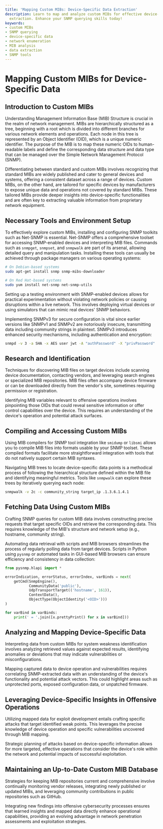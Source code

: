 ```yaml
---
title: 'Mapping Custom MIBs: Device-Specific Data Extraction'
description: Learn to map and analyze custom MIBs for effective device-specific data
  extraction. Enhance your SNMP querying skills today!
keywords:
- custom MIBs
- SNMP querying
- device-specific data
- network enumeration
- MIB analysis
- data extraction
- SNMP tools
---
```


# Mapping Custom MIBs for Device-Specific Data

## Introduction to Custom MIBs

Understanding Management Information Base (MIB) Structure is crucial in the realm of network management. MIBs are hierarchically structured as a tree, beginning with a root which is divided into different branches for various network elements and operations. Each node in this tree is represented by an Object Identifier (OID), which is a unique numeric identifier. The purpose of the MIB is to map these numeric OIDs to human-readable labels and define the corresponding data structure and data type that can be managed over the Simple Network Management Protocol (SNMP).

Differentiating between standard and custom MIBs involves recognizing that standard MIBs are widely published and cater to general devices and systems, offering a consistent dataset across a range of devices. Custom MIBs, on the other hand, are tailored for specific devices by manufacturers to expose unique data and operations not covered by standard MIBs. These tailored MIBs provide deeper insights into device-specific functionalities and are often key to extracting valuable information from proprietary network equipment.

## Necessary Tools and Environment Setup

To effectively explore custom MIBs, installing and configuring SNMP toolkits such as Net-SNMP is essential. Net-SNMP offers a comprehensive toolset for accessing SNMP-enabled devices and interpreting MIB files. Commands such as `snmpget`, `snmpset`, and `snmpwalk` are part of its arsenal, allowing detailed query and manipulation tasks. Installing these tools can usually be achieved through package managers on various operating systems:

```bash
# On Debian-based systems
sudo apt-get install snmp snmp-mibs-downloader

# On Red Hat-based systems
sudo yum install net-snmp net-snmp-utils
```

Setting up a testing environment with SNMP-enabled devices allows for practical experimentation without violating network policies or causing disruptions within a live network. This involves deploying virtual devices or using simulators that can mimic real devices' SNMP behaviors.

Implementing SNMPv3 for secure configuration is vital since earlier versions like SNMPv1 and SNMPv2 are notoriously insecure, transmitting data including community strings in plaintext. SNMPv3 introduces enhanced security mechanisms, including authentication and encryption:

```bash
snmpd -v 3 -a SHA -x AES user jwt -A "authPassword" -X "privPassword"
```

## Research and Identification

Techniques for discovering MIB files on target devices include scanning device documentation, contacting vendors, and leveraging search engines or specialized MIB repositories. MIB files often accompany device firmware or can be downloaded directly from the vendor's site, sometimes requiring permission or registration.

Identifying MIB variables relevant to offensive operations involves pinpointing those OIDs that could reveal sensitive information or offer control capabilities over the device. This requires an understanding of the device's operation and potential attack surfaces.

## Compiling and Accessing Custom MIBs

Using MIB compilers for SNMP tool integration like `smidump` or `libsmi` allows you to compile MIB files into formats usable by your SNMP toolset. These compiled formats facilitate more straightforward integration with tools that do not natively support certain MIB syntaxes.

Navigating MIB trees to locate device-specific data points is a methodical process of following the hierarchical structure defined within the MIB file and identifying meaningful metrics. Tools like `snmpwalk` can explore these trees by iteratively querying each node:

```bash
snmpwalk -v 2c -c community_string target_ip .1.3.6.1.4.1
```

## Fetching Data Using Custom MIBs

Crafting SNMP queries for custom MIB data involves constructing precise requests that target specific OIDs and retrieve the corresponding data. This requires knowledge of the MIB's structure and network setup (e.g., hostname, community string).

Automating data retrieval with scripts and MIB browsers streamlines the process of regularly polling data from target devices. Scripts in Python using `pysnmp` or automated tasks in GUI-based MIB browsers can ensure efficiency and consistency in data collection:

```python
from pysnmp.hlapi import *

errorIndication, errorStatus, errorIndex, varBinds = next(
    getCmd(SnmpEngine(),
           CommunityData('public'),
           UdpTransportTarget(('hostname', 161)),
           ContextData(),
           ObjectType(ObjectIdentity('<OID>')))
)

for varBind in varBinds:
    print(' = '.join([x.prettyPrint() for x in varBind]))
```

## Analyzing and Mapping Device-Specific Data

Interpreting data from custom MIBs for system weakness identification involves analyzing retrieved values against expected results, identifying anomalies or deviations that may indicate vulnerabilities or misconfigurations.

Mapping captured data to device operation and vulnerabilities requires correlating SNMP-extracted data with an understanding of the device's functionality and potential attack vectors. This could highlight areas such as unprotected ports, exposed configuration data, or unpatched firmware.

## Leveraging Device-Specific Insights in Offensive Operations

Utilizing mapped data for exploit development entails crafting specific attacks that target identified weak points. This leverages the precise knowledge of device operation and specific vulnerabilities uncovered through MIB mapping.

Strategic planning of attacks based on device-specific information allows for more targeted, effective operations that consider the device's role within the network and potential impacts of successful exploitation.

## Maintaining an Up-to-Date Custom MIB Database

Strategies for keeping MIB repositories current and comprehensive involve continually monitoring vendor releases, integrating newly published or updated MIBs, and leveraging community contributions in public repositories such as GitHub.

Integrating new findings into offensive cybersecurity processes ensures that learned insights and mapped data directly enhance operational capabilities, providing an evolving advantage in network penetration assessments and exploitation strategies.